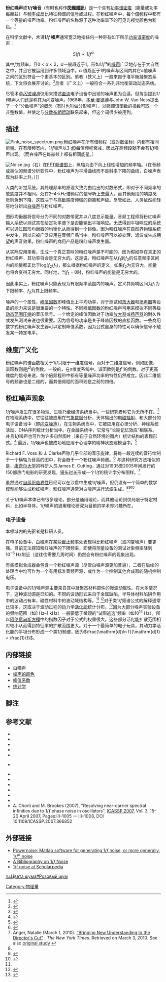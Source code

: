 {{noteTA
|T=zh-hans:粉红噪声; zh-hant:粉紅雜訊;
|G1=Communication
}}
{{噪声的颜色}}
'''粉红噪声'''或'''1/''ƒ''噪音'''（有时也称作'''[[閃爍雜訊|閃爍雜訊]]'''）是一个具有[[功率谱密度|功率谱密度]]（能量或功率每赫兹）与[[频率|频率]][[比例#反比关系|成反比]]特征频谱的[[信号_(信息论)|信号]]或过程。在粉红噪声中，每个[[倍频程|倍频程]]中都有一个等量的噪声功率。粉红噪声的名称源于这种功率谱下的可见光视觉颜色为粉色。<ref name="Downey-2012">{{cite book|last=Downey|first=Allen|title=Think Complexity|year=2012|publisher=O'Reilly Media|isbn=978-1-4493-1463-7|pages=79|url=http://greenteapress.com/complexity/html/book009.html|quote=Visible light with this power spectrum looks pink, hence the name.|access-date=2012-03-24|archive-date=2016-03-04|archive-url=https://web.archive.org/web/20160304140138/http://greenteapress.com/complexity/html/book009.html|dead-url=no}}</ref> 

在科学文献中，术语'''1/''ƒ'' 噪声'''通常宽泛地指任何一种带有如下所示[[功率谱密度|功率谱密度]]的噪声：
:<math>S(f) \propto 1/f^\alpha</math>

其中''ƒ''为频率，且0 < ''α'' < 2，''α''一般趋近于1。形如1/''ƒ''<sup>''α''</sup>的[[噪声|噪声]]广泛地存在于大自然之中，并且它被运用到许多领域当中。α 值趋近于1的噪声与区间内其它α值噪声之间的区别符合一个更基本的区别。前者（狭义上）一般来自于准平衡凝聚态系统，下文将会展开讨论。<ref name="Kogan-1996">{{cite book
      | author = Kogan, Shulim 
      | year = 1996
      | title = Electronic Noise and Fluctuations in Solids
      | publisher = [Cambridge University Press]
      | isbn = 0-521-46034-4 
}}</ref>后者（广义上）一般符合一系列非均衡驱动动态系统。

尽管术语''[[闪变噪声|闪变噪声]]''仅用来描述[[直流|直流]]电子设备中出现的噪声更为合适，但每当提到1/''ƒ''噪声人们还是称其为闪变噪声。1968年，[[本華·曼德博|本華·曼德博]]与John W. Van Ness提出了一个“分数噪声”的概念（有时也叫做分形噪声），以强调谱函数的指数可取一个非整数值，并使之与[[分数布朗运动|分数布朗运动]]联系起来，但这个词很少被用到。{{Listen 
 |filename    = Pink noise.ogg
 |title       = 粉红噪声
 |description = 10秒长度的粉红噪声，标准化峰值−1分贝
 |type        = sound
}}

==描述==
[[File:Pink_noise_spectrum.png|thumb]]
粉红噪声在所有倍频程（或对数坐标）内都有相同能量。在有限频宽内，1/''ƒ''噪声以3 [[分贝|dB]]每倍频程衰减，因此在高频段就不会有1/''ƒ''噪声出现。（而白噪声在每赫兹上都有相同能量。）

[[Image:Noise.jpg|thumb]]（右）在[[快速傅里叶变换|FFT]][[时频谱|频谱图]]上，纵轴为由下向上线性增加的频率轴。（在音频或类似的频谱分析软件中，粉红噪声为平滑曲线而不是斜率下降的曲线，白噪声表现为斜率上升。）]]

人类的听觉系统，其处理频率的原理大致为由{{tsl|en|Bark scale|Bark scale}}给出的对数形式，即对于不同频率的敏感度并不相同。处在2–4-kHz倍频程的信号听上去最大，而其他频段的响度感觉则急剧下降，这取决于与高敏感度频域的距离和声级。尽管如此，人类依然能轻易地分辨出[[白噪声|白噪声]]与粉红噪声。

图形均衡器将信号分为不同的对数带宽并以八度显示能量。音频工程师将粉红噪声输入系统以测试其在给定功率谱下是否能输出平坦响应。无法得到平坦响应的系统可以通过图形均衡器的均衡化从而得到一个镜像。因为粉红噪声在自然界物理系统中发生，所以它被广泛应用在音频产品当中。粉红噪声可以被处理、滤波或生成期望的声音效果。粉红噪声的商用产品是粉红噪声发生器。

从实际应用来看，生成一个真正意味的粉红噪声是不可能的，因为假如存在真正的粉红噪声，其功率将会是无穷大的。这是说，粉红噪声在从''ƒ''<sub>1</sub>到''ƒ''<sub>2</sub>的任意频率区间内的能量都正比于log(''ƒ''<sub>2</sub>/''ƒ''<sub>1</sub>)，那么根据粉红噪声的定义，如果''ƒ''<sub>2</sub>为无穷大，能量也将会变得无穷大。同样地，当''ƒ''<sub>1</sub> = 0时，粉红噪声的能量是无穷大的。

因此事实上，粉红噪声只能表现为有限频率范围内的噪声。定义其频响区间为''ƒ''<sub>1</sub>为下限频率、''ƒ''<sub>2</sub>为其上限频率。

噪声的一个属性，[[峰值因数|峰值因数]]即峰值比上平均功率，对于测试如[[放大器#乐器(音频)放大器|放大器]]和[[扬声器|扬声器]]等设备的能力来说是很重要的一个特性。不同峰值因数的粉红噪声可用来模拟不同等级[[动态范围压缩|动态范围压缩]]的音乐信号。一个给定的峰值因数对于功率[[放大器|放大器]]或[[扬声器|扬声器]]的耐久性或发热测试来说也很重要。因为信号的功率是关于峰值因数的直接函数。一些商用数字式粉红噪声发生器可以定制峰值系数，因为公式自身的特性可以确保信号不触发某一特定电平。
==维度广义化==
粉红噪声的谱函数相关于1/''f''只限于一维度信号。而对于二维度信号，例如图像，谱函数则是''f''<sup>2</sup>的倒数。一般的，在n维度系统中，谱函数则是''f''<sup>n</sup>的倒数。对于更高维度的信号来说，每个倍频程带中都有等量噪声功率的特性仍然成立。因此二维信号的频谱也是二维的，而其倍频程的面积则是之前的四倍。

==粉红噪声现象==
1/''ƒ''噪声发生在很多物理、生物乃至经济系统当中。一些研究者称它为无所不在。<ref>{{cite journal
      | author = Bak, P. and Tang, C. and Wiesenfeld, K.
      |year= 1987
      | title = Self-Organized Criticality: An Explanation of 1/''ƒ'' Noise
      | journal = [[Physical_Review_Letters|Physical Review Letters]]
      | volume = 59
      | pages = 381–384
      | doi = 10.1103/PhysRevLett.59.381
      | issue = 4
| bibcode=1987PhRvL..59..381B
}}</ref>在物理系统中，它往往被应用在[[气象学|气象数据]]分析、天体输出的[[电磁辐射|电磁辐射]]、和大部分的电子设备当中（即[[闪变噪声|闪变噪声]]）。在生物系统当中，它被应用在心律分析、神经系统活动、DNA序列统计分析当中。在金融系统中，它常与“长期记忆效应”相联系。并且1/''ƒ''噪声也可作为许多自然图片（来自于自然环境的图片）统计结构的表现形式。<ref>{{Cite journal
| volume = 4
| issue = 12
| pages = 2379–2394
| last = Field
| first = D. J.
| title = Relations between the statistics of natural images and the response properties of cortical cells
| journal = J. Opt. Soc. Am. A
| year = 1987
| doi = 10.1364/JOSAA.4.002379
| pmid = 3430225
|bibcode = 1987JOSAA...4.2379F }}</ref>
最近，1/''ƒ''噪声也被成功地应用于心理学的精神状态建模当中。<ref name="cognitive_2003">{{Cite journal
| volume = 132
| issue = 3
| pages = 331–350
| author = Van Orden, G.C. and Holden, J.G. and Turvey, M.T.
| title = Self-organization of cognitive performance
| journal = Journal of Experimental Psychology: general
| year = 2003
| doi = 10.1037/0096-3445.132.3.331
}}</ref>

Richard F. Voss 和 J. Clarke声称几乎全部的音乐旋律，将每一段连续的音符绘制于一个横轴为音高的图中，将会趋于一个粉红噪声频谱。<ref name="Kuittinen">{{Cite web |url=http://mlab.uiah.fi/~eye/mediaculture/noise.html |title=Noise in Man-generated Images and Sound |access-date=2012-03-24 |archive-date=2021-02-13 |archive-url=https://web.archive.org/web/20210213213122/http://mlab.uiah.fi/~eye/mediaculture/noise.html |dead-url=no }}</ref> 与这种研究方法相似的是，[[康奈尔大学|康奈尔大学]]的科研人员James E. Cutting，通过对1935至2005年间发行的150部热门电影的研究发现，[[长镜头|镜头时长]]形成一个1/''f''的统计学分布图样。<ref>Anger, Natalie (March 1, 2010). [http://www.nytimes.com/2010/03/02/science/02angi.html "Bringing New Understanding to the Director's Cut"] {{Wayback|url=http://www.nytimes.com/2010/03/02/science/02angi.html |date=20210428011506 }}. ''The New York Times''. Retrieved on March 3, 2010. See also [http://pss.sagepub.com/content/early/2010/02/04/0956797610361679.full.pdf+html original study] {{Wayback|url=http://pss.sagepub.com/content/early/2010/02/04/0956797610361679.full.pdf+html |date=20130124170244 }}</ref>

虽然通过[[自组织临界性|自组织临界性]]已经可以在沙盘中生成1/''f''噪声，但仍没有一个简单的数学模型能够生成粉红噪声。粉红噪声通常对白噪声进行滤波生成。<ref name="Kuittinen"/><ref>{{Cite web |url=http://www.firstpr.com.au/dsp/pink-noise/ |title=DSP Generation of Pink Noise<!-- Bot generated title --> |access-date=2012-03-24 |archive-date=2021-04-24 |archive-url=https://web.archive.org/web/20210424220733/https://www.firstpr.com.au/dsp/pink-noise/ |dead-url=no }}</ref><ref>{{Cite web |url=http://linkage.rockefeller.edu/wli/moved.8.04/1fnoise/mcclain01.pdf |title=存档副本 |access-date=2012-03-24 |archive-date=2011-10-04 |archive-url=https://web.archive.org/web/20111004100713/http://linkage.rockefeller.edu/wli/moved.8.04/1fnoise/mcclain01.pdf |dead-url=no }}</ref>

关于1/''ƒ''噪声本体已有很多理论。部分是通用理论，而其他理论则仅局限于特定材料，比如半导体。1/''ƒ''噪声的通用理论研究为目前的学术界兴趣所在。
===电子设备===
{{Main|闪变噪声}}
本领域内的先驱者是科研人员{{tsl|en|Aldert van der Ziel|Aldert van der Ziel}}。

在电子设备中，[[白噪声|白噪声]]在某些[[截止频率|截止频率]]处表现得比粉红噪声（或闪变噪声）要更强。目前无法探知粉红噪声的下限频率，即使将测量设备的测试对象频率降到10<sup>−6</sup> Hz附近（这往往需要几周时间）仍然会有粉红噪声的现象出现。

有些模拟合成器会包含一个粉红噪声源（尽管白噪声源更加普遍），二者在后续的处理当中均可作为一个有用标准音频声源，或作为一个控制其他合成器的随机控制电压。

电子设备中的1/''f''噪声源主要来自其中凝聚态材料部件的慢波动属性。在大多情况下，这种波动源是已知的。不同的波动形式来自于金属缺陷，半导体材料陷阱作用中的波动占有率，磁性材料中的波动域结构等。<ref name="Kogan-1996"/>
<ref name="Weissman-1988">{{cite journal
      | author = Weissman, M. B.
      |year= 1988
      | title =  1/''ƒ'' Noise and other slow non-exponential kinetics in condensed matter
      | journal = [[Reviews_of_Modern_Physics|Reviews of Modern Physics]]
      | volume = 60
      | pages = 537–571
      | doi = 10.1103/RevModPhys.60.537
      | issue = 2
      | url=http://link.aps.org/doi/10.1103/RevModPhys.60.537
| bibcode=1988RvMP...60..537W
}}</ref>对于类1/''f''频谱公式的解释通常比较多，这取决于波动过程的动力学[[活化能|活化能]]统计分布。<ref name="Dutta-1981">{{cite journal
      | author = Dutta, P. and Horn, P. M.
      |year= 1981
      | title = Low-frequency fluctuations in solids: 1/''ƒ'' noise
      | journal = [[Reviews_of_Modern_Physics|Reviews of Modern Physics]]
      | volume = 53
      | pages = 497–516
      | doi = 10.1103/RevModPhys.53.497
      | issue = 3
| bibcode=1981RvMP...53..497D
}}</ref>因为大部分噪声实验设备的频响范围（如1 Hz–1 kHz）一般要低于微观的“试图逃逸”频率（如10<sup>14</sup> Hz），所以[[阿伦尼乌斯方程|阿伦尼乌斯方程]]中的指数因子对于公式的权重很大。这些部分活化能扩散范围相对较小从而得到特征率的扩散范围更大。对于一个最简单的电子玩具，其动力学活化能的平坦分布形成一个类1/''f''频谱，因为<math>\frac{\mathrm{d}\ln f}{\mathrm{d}f} = \frac{1}{f}</math>。

==内部链接==
{{col-begin}}
{{col-break|width=33%}}
* [[白噪声|白噪声]]
* [[噪声的颜色|噪声的颜色]]
* [[峰值系数|峰值系数]]
* [[统计学|统计学]]
{{col-end}}

==脚注==
{{reflist|2}}
==参考文献==
* {{cite journal
      | author = Bak, P. and Tang, C. and Wiesenfeld, K.
      |year= 1987
      | title = Self-Organized Criticality: An Explanation of 1/''ƒ'' Noise
      | journal = [[Physical_Review_Letters|Physical Review Letters]]
      | volume = 59
      | pages = 381–384
      | doi = 10.1103/PhysRevLett.59.381
      | issue = 4
| bibcode=1987PhRvL..59..381B
}}
* {{cite journal
      | author = Dutta, P. and Horn, P. M.
      |year= 1981
      | title = Low-frequency fluctuations in solids: 1/''ƒ'' noise
      | journal = [[Reviews_of_Modern_Physics|Reviews of Modern Physics]]
      | volume = 53
      | pages = 497–516
      | doi = 10.1103/RevModPhys.53.497
      | issue = 3
| bibcode=1981RvMP...53..497D
}}
* {{cite journal
 |author       = Field, D. J.
 |year         = 1987
 |title        = Relations Between the Statistics of Natural Images and the Response Profiles of Cortical Cells
 |journal      = Journal of the [[Optical_Society_of_America|Optical Society of America]] A
 |volume       = 4
 |pages        = 2379–2394
 |url          = http://redwood.psych.cornell.edu/papers/field_87.pdf
 |format       = PDF
 |doi          = 10.1364/JOSAA.4.002379
 |pmid         = 3430225
 |issue        = 12
 |bibcode      = 1987JOSAA...4.2379F
 |access-date  = 2012-03-24
 |archive-date = 2021-04-13
 |archive-url  = https://web.archive.org/web/20210413054658/http://redwood.psych.cornell.edu/papers/field_87.pdf
 |dead-url     = no
}}
* {{cite journal
      | author = Gisiger, T.
      |year= 2001
      | title = Scale invariance in biology: coincidence or footprint of a universal mechanism?
      | journal = [[Biological_Reviews|Biological Reviews]]
      | volume = 76
      | pages = 161–209
      | doi = 10.1017/S1464793101005607
      | issue = 2
}}
* {{cite journal
      | author = Johnson, J. B.
      |year= 1925
      | title = The Schottky effect in low frequency circuits
      | url = https://archive.org/details/sim_physical-review_1925-07_26_1/page/71
      | journal = [[Physical_Review|Physical Review]]
      | volume = 26
      | pages = 71–85
      | doi = 10.1103/PhysRev.26.71
|bibcode = 1925PhRv...26...71J }}

* {{cite book
      | author = Kogan, Shulim 
      | year = 1996
      | title = Electronic Noise and Fluctuations in Solids
      | publisher = [Cambridge University Press]
      | isbn = 0-521-46034-4 
}}

* {{cite journal
 |author       = Press, W. H.
 |year         = 1978
 |title        = Flicker noises in astronomy and elsewhere
 |journal      = Comments on Astrophysics
 |volume       = 7
 |pages        = 103–119
 |url          = http://www.lanl.gov/DLDSTP/Flicker_Noise_1978.pdf
 |format       = PDF
 |bibcode      = 1978ComAp...7..103P
 |access-date  = 2012-03-24
 |archive-date = 2021-02-13
 |archive-url  = https://web.archive.org/web/20210213213422/https://www.lanl.gov/DLDSTP/Flicker_Noise_1978.pdf
 |dead-url     = no
}}
* {{cite journal
      | author = Schottky, W.
      |year= 1918
      | title = Über spontane Stromschwankungen in verschiedenen Elektrizitätsleitern
      | journal = [[Annalen_der_Physik|Annalen der Physik]]
      | volume = 362
      | pages = 541–567
      | doi = 10.1002/andp.19183622304
      | issue = 23
|bibcode = 1918AnP...362..541S
      | authorlink = Walter Schottky }}
* {{cite journal
      | author = Schottky, W.
      |year= 1922
      | title = Zur Berechnung und Beurteilung des Schroteffektes
      | journal = [[Annalen_der_Physik|Annalen der Physik]]
      | volume = 373
      | pages = 157–176
      | doi = 10.1002/andp.19223731007
      | issue = 10
|bibcode = 1922AnP...373..157S
      | authorlink = Walter Schottky }}
* {{cite journal
      | author = Keshner, M. S.
      | year = 1982
      | title = 1/''ƒ'' noise
      | journal = [[IEEE|Proceedings of the IEEE]]
      | volume = 70
      | issue = 3
      | pages = 212–218
      | doi = 10.1109/PROC.1982.12282
}}
* {{cite web
      | author = Li, W.
      | date = 1996–present
      | title = A bibliography on 1/''ƒ'' noise
      | url = http://www.nslij-genetics.org/wli/1fnoise/
      | access-date = 2012-03-24
      | archive-url = https://web.archive.org/web/20040208142050/http://www.nslij-genetics.org/wli/1fnoise/
      | archive-date = 2004-02-08
      | dead-url = yes
      }}
* {{cite journal
      | author = [[Benoît_Mandelbrot|Mandelbrot, B. B.]] and Van Ness, J. W.
      | year = 1968
      | title = Fractional Brownian motions, fractional noises and applications
      | journal = [[SIAM_Review|SIAM Review]]
      | volume = 10
      | issue = 4
      | pages = 422–437
      | doi = 10.1137/1010093
|bibcode = 1968SIAMR..10..422M }}
* A. Chorti and M. Brookes (2007), "Resolving near-carrier spectral infinities due to 1/''ƒ'' phase noise in oscillators", [[Icassp|ICASSP 2007]], Vol. 3,  15–20 April 2007, Pages:III–1005 — III–1008, DOI 10.1109/ICASSP.2007.366852
==外部链接==
* [http://www.maxlittle.net/software/ Powernoise: Matlab software for generating 1/''ƒ'' noise, or more generally, 1/''ƒ''<sup>''α''</sup> noise] {{Wayback|url=http://www.maxlittle.net/software/ |date=20210428035240 }}
* [https://web.archive.org/web/20040208142050/http://www.nslij-genetics.org/wli/1fnoise/ A Bibliography on 1/''ƒ'' Noise]
* [http://www.scholarpedia.org/article/1/f_noise 1/f noise at Scholarpedia] {{Wayback|url=http://www.scholarpedia.org/article/1/f_noise |date=20210423231435 }}
[[Category:物理量|Category:物理量]]

[[ru:Цвета_шума#Розовый_шум|ru:Цвета шума#Розовый шум]]